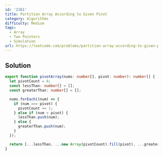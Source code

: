 ```yaml
---
id: '2161'
title: Partition Array According to Given Pivot
category: Algorithms
difficulty: Medium
tags:
  - Array
  - Two Pointers
  - Simulation
url: https://leetcode.com/problems/partition-array-according-to-given-pivot
---
```


## Solution

```typescript filename="solution.ts" copy
export function pivotArray(nums: number[], pivot: number): number[] {
  let pivotCount = 0;
  const lessThan: number[] = [];
  const greaterThan: number[] = [];

  nums.forEach((num) => {
    if (num === pivot) {
      pivotCount += 1;
    } else if (num < pivot) {
      lessThan.push(num);
    } else {
      greaterThan.push(num);
    }
  });

  return [...lessThan, ...new Array(pivotCount).fill(pivot), ...greaterThan];
}
```
